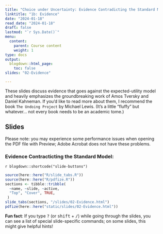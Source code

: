 ```yaml
---
title: "Choice under Uncertainty: Evidence Contradicting the Standard Model"
linktitle: "1b: Evidence"
date: "2024-01-18"
read_date: "2024-01-18"
draft: false
lastmod: "`r Sys.Date()`"
menu:
  content:
    parent: Course content
    weight: 1
type: docs
output:
  blogdown::html_page:
    toc: false
slides: "02-Evidence"

---
```

 
These slides discuss evidence that goes against the expected-utility model and heavily emphasizes the groundbreaking work of Amos Tversky and Daniel Kahneman. If you'd like to read more about them, I recommend the book `The Undoing Project` by Michael Lewis. (It's a little "fluffy" but whatever... not every book needs to be an academic tome.) 

## Slides
 
Please note: you may experience some performance issues when opening the PDF file with Preview; Adobe Acrobat does not have these problems. 

### Evidence Contracticting the Standard Model:   

`r blogdown::shortcode("slide-buttons")`

```r
source(here::here("R/slide_tabs.R"))
source(here::here("R/pdfize.R"))
sections <- tibble::tribble(
  ~name, ~slide, ~active,
  "Top", "Cover", TRUE,
 )
slide_tabs(sections, "/slides/02-Evidence.html")
pdfize(here::here("static/slides/02-Evidence.html"))
```


:::fyi
**Fun fact**: If you type <kbd>?</kbd> (or <kbd>shift</kbd> + <kbd>/</kbd>) while going through the slides, you can see a list of special slide-specific commands; on some slides, this might give helpful hints!
:::
